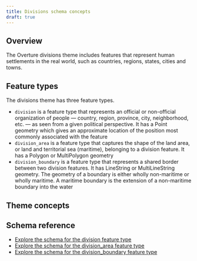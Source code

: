 ```yaml
---
title: Divisions schema concepts
draft: true
---
```


## Overview
The Overture divisions theme includes features that represent human settlements in the real world, such as countries, regions, states, cities and towns.

## Feature types
The divisions theme has three feature types.
- `division` is a feature type that represents an official or non-official organization of people &mdash; country, region, province, city, neighborhood, etc. &mdash; as seen from a given political perspective. It has a Point geometry which gives an approximate location of the position most commonly associated with the feature
- `division_area` is a feature type that captures the shape of the land area, or land and territorial sea (maritime), belonging to a division feature. It has a Polygon or MultiPolygon geometry
- `division_boundary` is a feature type that represents a shared border between two division features. It has LineString or MultiLineString geometry. The geometry of a boundary is either wholly non-maritime or wholly maritime. A maritime boundary is the extension of a non-maritime boundary into the water

## Theme concepts

## Schema reference
- [Explore the schema for the division feature type](/schema/reference/divisions/division)
- [Explore the schema for the division_area feature type](/schema/reference/divisions/division_area)
- [Explore the schema for the division_boundary feature type](/schema/reference/divisions/division_boundary)
